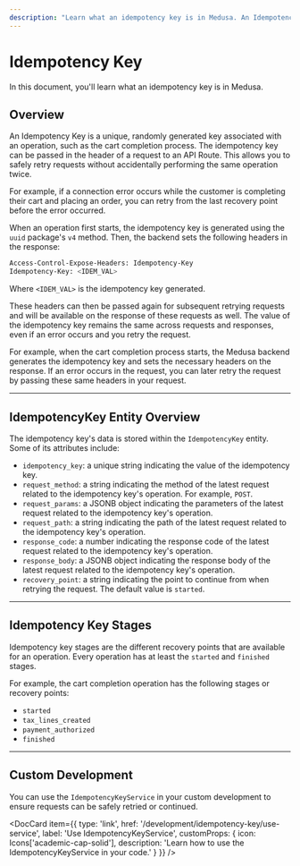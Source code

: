 ```yaml
---
description: "Learn what an idempotency key is in Medusa. An Idempotency Key is a unique key associated with an operation that allows you to safely retry requests."
---
```



# Idempotency Key

In this document, you'll learn what an idempotency key is in Medusa.

## Overview

An Idempotency Key is a unique, randomly generated key associated with an operation, such as the cart completion process. The idempotency key can be passed in the header of a request to an API Route. This allows you to safely retry requests without accidentally performing the same operation twice.

For example, if a connection error occurs while the customer is completing their cart and placing an order, you can retry from the last recovery point before the error occurred.

When an operation first starts, the idempotency key is generated using the `uuid` package's `v4` method. Then, the backend sets the following headers in the response:

```bash
Access-Control-Expose-Headers: Idempotency-Key
Idempotency-Key: <IDEM_VAL>
```

Where `<IDEM_VAL>` is the idempotency key generated.

These headers can then be passed again for subsequent retrying requests and will be available on the response of these requests as well. The value of the idempotency key remains the same across requests and responses, even if an error occurs and you retry the request.

For example, when the cart completion process starts, the Medusa backend generates the idempotency key and sets the necessary headers on the response. If an error occurs in the request, you can later retry the request by passing these same headers in your request.

---

## IdempotencyKey Entity Overview

The idempotency key's data is stored within the `IdempotencyKey` entity. Some of its attributes include:

- `idempotency_key`: a unique string indicating the value of the idempotency key.
- `request_method`: a string indicating the method of the latest request related to the idempotency key's operation. For example, `POST`.
- `request_params`: a JSONB object indicating the parameters of the latest request related to the idempotency key's operation.
- `request_path`: a string indicating the path of the latest request related to the idempotency key's operation.
- `response_code`: a number indicating the response code of the latest request related to the idempotency key's operation.
- `response_body`: a JSONB object indicating the response body of the latest request related to the idempotency key's operation.
- `recovery_point`: a string indicating the point to continue from when retrying the request. The default value is `started`.

---

## Idempotency Key Stages

Idempotency key stages are the different recovery points that are available for an operation. Every operation has at least the `started` and `finished` stages.

For example, the cart completion operation has the following stages or recovery points:

- `started`
- `tax_lines_created`
- `payment_authorized`
- `finished`

---

## Custom Development

You can use the `IdempotencyKeyService` in your custom development to ensure requests can be safely retried or continued.

<DocCard item={{
  type: 'link',
  href: '/development/idempotency-key/use-service',
  label: 'Use IdempotencyKeyService',
  customProps: {
    icon: Icons['academic-cap-solid'],
    description: 'Learn how to use the IdempotencyKeyService in your code.'
  }
}} />